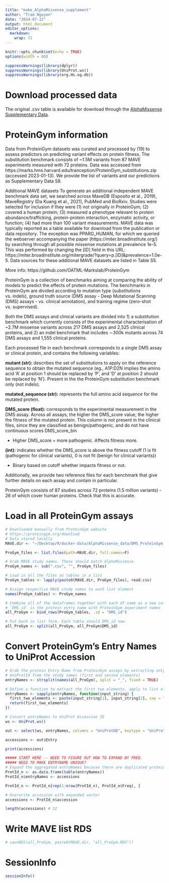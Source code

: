```yaml
---
title: "make_AlphaMissense_supplement"
author: "Tram Nguyen"
date: "2024-07-12"
output: html_document
editor_options: 
  markdown: 
    wrap: 72
---
```


```r
knitr::opts_chunk$set(echo = TRUE)
options(width = 80)
```

```r
suppressWarnings(library(dplyr))
suppressWarnings(library(UniProt.ws))
suppressWarnings(library(org.Hs.eg.db))
```

# Download processed data

The original .csv table is available for download through the [AlphaMissense
Supplementary Data](https://www.science.org/doi/suppl/10.1126/science.adg7492/suppl_file/science.adg7492_data_s1_to_s9.zip).

# ProteinGym information

Data from ProteinGym datasets was curated and processed by (19) to assess predictors on
predicting variant effects on protein fitness. The substitution benchmark consists of ~1.5M
variants from 87 MAVE experiments measured with 72 proteins. Data was accessed from
https://marks.hms.harvard.edu/tranception/ProteinGym_substitutions.zip (accessed 2023-01-13).
We provide the list of variants and our predictions as Supplementary Data S8.

Additional MAVE datasets
To generate an additional independent MAVE benchmark data set, we searched across MaveDB
(Esposito et al., 2019), MaveRegistry (Da Kuang et al., 2021), PubMed and BioRxiv. Studies
were selected for inclusion if they were (1) not originally in ProteinGym; (2) covered a human
protein; (3) measured a phenotype relevant to protein abundance/trafficking, protein-protein
interaction, enzymatic activity, or function; (4) had more than 100 variant measurements. MAVE
data was typically reported as a table available for download from the publication or data
repository. The exception was PPARG_HUMAN, for which we queried the webserver
accompanying the paper (https://miter.broadinstitute.org/) by searching through all possible
missense mutations at prevalence 1e-5. This was performed by changing the [ID] field in this
URL: https://miter.broadinstitute.org/mitergrade/?query=p.[ID]&prevalence=1.0e-5. Data
sources for these additional MAVE datasets are listed in Table S5.


More info: https://github.com/OATML-Markslab/ProteinGym

ProteinGym is a collection of benchmarks aiming at comparing the ability of
models to predict the effects of protein mutations. The benchmarks in ProteinGym
are divided according to mutation type (substitutions vs. indels), ground truth
source (DMS assay - Deep Mutational Scanning (DMS) assays - vs. clinical
annotation), and training regime (zero-shot vs. supervised).

Both the DMS assays and clinical variants are divided into 1) a substitution
benchmark which currently consists of the experimental characterisation of ~2.7M
missense variants across 217 DMS assays and 2,525 clinical proteins, and 2) an
indel benchmark that includes ∼300k mutants across 74 DMS assays and 1,555
clinical proteins.

Each processed file in each benchmark corresponds to a single DMS assay or
clinical protein, and contains the following variables:

**mutant (str):** describes the set of substitutions to apply on the reference
sequence to obtain the mutated sequence (eg., A1P:D2N implies the amino acid 'A'
at position 1 should be replaced by 'P', and 'D' at position 2 should be
replaced by 'N'). Present in the the ProteinGym substitution benchmark only (not
indels). 

**mutated_sequence (str):** represents the full amino acid sequence for the
mutated protein. 

**DMS_score (float):** corresponds to the experimental measurement
in the DMS assay. Across all assays, the higher the DMS_score value, the higher
the fitness of the mutated protein. This column is not present in the clinical
files, since they are classified as benign/pathogenic, and do not have
continuous scores DMS_score_bin 

  - Higher DMS_score = more pathogenic. Affects fitness more.

**(int):** indicates whether the DMS_score is above
the fitness cutoff (1 is fit (pathogenic for clinical variants), 0 is not fit
(benign for clinical variants))

  - Binary based on cutoff whether impacts fitness or not.

Additionally, we provide two reference files for each benchmark that give
further details on each assay and contain in particular.

ProteinGym consists of 87 studies across 72 proteins (1.5 million variants) - 26
of which cover human proteins. Check that this is accurate.

# Load in all ProteinGym assays

```r
# Downloaded manually from ProteinGym website 
# https://proteingym.org/download
# Data stored locally
MAVE.dir <- "~/Desktop/R/docker-data/AlphaMissense_data/DMS_ProteinGym_substitutions/"

ProGym_files <- list.files(path=MAVE.dir, full.names=F)

# Grab MAVE study names. These should match AlphaMissense.
ProGym_names <- sub(".csv", "", ProGym_files) 

# Load in all the files as tables in a list
ProGym_tables <- lapply(paste0(MAVE.dir, ProGym_files), read.csv)

# Assign respective MAVE study names to each list element
names(ProGym_tables) <- ProGym_names 

# Combine all of the dataframes together with each df name as a new column:
# `DMS_id` is the protein entry name with ProteinGym experiment names
all_ProGym <- bind_rows(ProGym_tables, .id = "DMS_id")

# Put back in list form. Each table should DMS_id now.
all_ProGym <- split(all_ProGym, all_ProGym$DMS_id)
```

# Convert ProteinGym's Entry Names to UniProt Accession

```r
# Grab the protein Entry Name from ProteinGym assays by extracting only the 
# UniProtId from the study names (first and second elements)
entryNames <- strsplit(names(all_ProGym), split = "_", fixed = TRUE)

# Define a function to extract the first two elements, apply to list elements
entryNames <- sapply(entryNames, function(input_string) {
  first_two_elements <- paste(input_string[1], input_string[2], sep = "_")
  return(first_two_elements)
})

# Convert entryNames to UniProt Accession ID
ws <- UniProt.ws()

out <- select(ws, entryNames, columns = "UniProtKB", keytype = "UniProtKB")

accessions <- out$Entry

print(accessions)

##### START HERE -- NEED TO FIGURE OUT HOW TO EXPAND BY FREQ. 
##### NEED TO MAKE ENTRYNAME UNIQUE?
# Expand the aggregated entryNames because there are duplicated proteins in PG
ProtId_n <- as.data.frame(table(entryNames))
ProtId_n$entryNames <- accessions

ProtId_n <- ProtId_n[rep(1:nrow(ProtId_n), ProtId_n$Freq), ]

# Overwrite accession with expanded vector
accessions <- ProtId_n$accession

length(accessions) # 32
```

# Write MAVE list RDS

```r
# saveRDS(all_ProGym, paste0(MAVE.dir, "all_ProGym.RDS"))
```

# SessionInfo
```r
sessionInfo()
```

